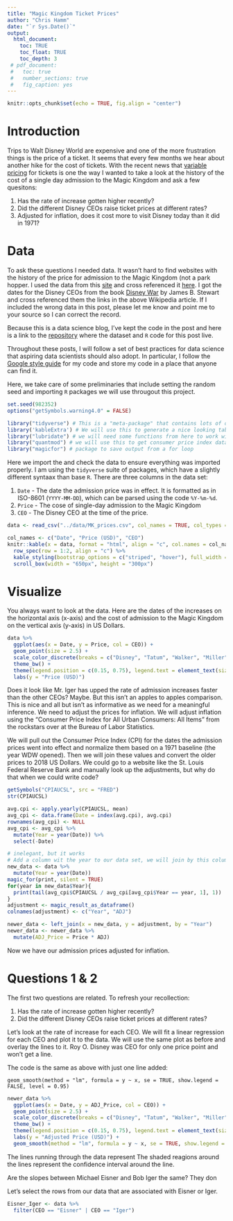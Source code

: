 ```yaml
---
title: "Magic Kingdom Ticket Prices"
author: "Chris Hamm"
date: "`r Sys.Date()`"
output: 
  html_document:
    toc: TRUE
    toc_float: TRUE
    toc_depth: 3
 # pdf_document:
 #   toc: true
 #   number_sections: true
 #   fig_caption: yes
---
```


```r
knitr::opts_chunk$set(echo = TRUE, fig.align = "center")
```

# Introduction
Trips to Walt Disney World are expensive and one of the more frustration things is the price of a ticket. It seems that every few months we hear about another hike for the cost of tickets. With the recent news that [variable pricing](http://time.com/money/5405838/disney-world-ticket-prices-2018/) for tickets is one the way I wanted to take a look at the history of the cost of a single day admission to the Magic Kingdom and ask a few quesitons:

1. Has the rate of increase gotten higher recently?
1. Did the different Disney CEOs raise ticket prices at different rates? 
1. Adjusted for inflation, does it cost more to visit Disney today than it did in 1971? 


# Data

To ask these questions I needed data. It wasn't hard to find websites with the history of the price for admission to the Magic Kingdom (not a park hopper. I used the data from this [site](http://allears.net/walt-disney-world/wdw-planning/wdw-ticket-increase-guide/) and cross referenced it [here](https://www.travelandleisure.com/trip-ideas/disney-vacations/disney-world-ticket-costs-over-time). I got the dates for the Disney CEOs from the book [Disney War](https://en.wikipedia.org/wiki/DisneyWar) by James B. Stewart and cross referenced them the links in the above Wikipedia article. If I included the wrong data in this post, please let me know and point me to your source so I can correct the record.

Because this is a data science blog, I've kept the code in the post and here is a link to the [repository](https://github.com/butterflyology/Theme_Park_prices) where the dataset and `R` code for this post live.

Throughout these posts, I will follow a set of best practices for data science that aspiring data scientists should also adopt. In particular, I follow the [Google style guide](https://google.github.io/styleguide/Rguide.xml) for my code and store my code in a place that anyone can find it. 

Here, we take care of some preliminaries that include setting the random seed and importing `R` packages we will use througout this project.

```r
set.seed(982352)
options("getSymbols.warning4.0" = FALSE)

library("tidyverse") # This is a "meta-package" that contains lots of other useful packages, like ggplot2 and readr.
library('kableExtra') # We will use this to generate a nice looking table in `html`.
library("lubridate") # we will need some functions from here to work with date data
library("quantmod") # we will use this to get consumer price index data
library("magicfor") # package to save output from a for loop
```


Here we import the and check the data to ensure everything was imported properly. I am using the `tidyverse` suite of packages, which have a slightly different syntaax than base `R`. There are three columns in the data set:

1. `Date` - The date the admission price was in effect. It is formatted as in ISO-8601 (`YYYY-MM-DD`), which can be parsed using the code `%Y-%m-%d`.
1. `Price` - The cose of single-day admission to the Magic Kingdom
1. `CEO` - The Disney CEO at the time of the price.

```r
data <- read_csv("../data/MK_prices.csv", col_names = TRUE, col_types = cols(Date = col_date("%Y-%m-%d"), Price = col_double(), CEO = col_character()))

col_names <- c("Date", "Price (USD)", "CEO")
knitr::kable(x = data, format = "html", align = "c", col.names = col_names) %>%
  row_spec(row = 1:2, align = "c") %>% 
  kable_styling(bootstrap_options = c("striped", "hover"), full_width = FALSE) %>%
  scroll_box(width = "650px", height = "300px")
```


# Visualize

You always want to look at the data. Here are the dates of the increases on the horizontal axis (x-axis) and the cost of admission to the Magic Kingdom on the vertical axis (y-axis) in US Dollars. 

```r
data %>% 
  ggplot(aes(x = Date, y = Price, col = CEO)) +
  geom_point(size = 2.5) +
  scale_color_discrete(breaks = c("Disney", "Tatum", "Walker", "Miller", "Eisner", "Iger")) +
  theme_bw() + 
  theme(legend.position = c(0.15, 0.75), legend.text = element_text(size = 15)) +
  labs(y = "Price (USD)")
```

Does it look like Mr. Iger has upped the rate of admission increases faster than the other CEOs? Maybe. But this isn't an apples to apples comparison. This is nice and all but isn't as informative as we need for a meaningful inference. We need to adjust the prices for inflation. We will adjust inflation using the "Consumer Price Index for All Urban Consumers: All Items" from the rockstars over at the Bureau of Labor Statistics.

We will pull out the Consumer Price Index (CPI) for the dates the admission prices went into effect and normalize them based on a 1971 baseline (the year WDW opened). Then we will join these values and convert the older prices to 2018 US Dollars. We could go to a website like the St. Louis Federal Reserve Bank and manually look up the adjustments, but why do that when we could write code?


```r
getSymbols("CPIAUCSL", src = "FRED")
str(CPIAUCSL)

avg.cpi <- apply.yearly(CPIAUCSL, mean)
avg_cpi <- data.frame(Date = index(avg.cpi), avg.cpi)
rownames(avg_cpi) <- NULL
avg_cpi <- avg_cpi %>% 
  mutate(Year = year(Date)) %>%
  select(-Date)

# inelegant, but it works
# Add a column wit the year to our data set, we will join by this column
new_data <- data %>% 
  mutate(Year = year(Date))
magic_for(print, silent = TRUE)
for(year in new_data$Year){
  print(tail(avg_cpi$CPIAUCSL / avg_cpi[avg_cpi$Year == year, 1], 1))
}
adjustment <- magic_result_as_dataframe() 
colnames(adjustment) <- c("Year", "ADJ")

newer_data <- left_join(x = new_data, y = adjustment, by = "Year")
newer_data <- newer_data %>% 
  mutate(ADJ_Price = Price * ADJ)
```


Now we have our admission prices adjusted for inflation.


# Questions 1 & 2

The first two questions are related. To refresh your recollection: 

1. Has the rate of increase gotten higher recently?
1. Did the different Disney CEOs raise ticket prices at different rates? 

Let's look at the rate of increase for each CEO. We will fit a linear regression for each CEO and plot it to the data. We will use the same plot as before and overlay the lines to it. Roy O. Disney was CEO for only one price point and won't get a line. 

The code is the same as above with just one line added:

`geom_smooth(method = "lm", formula = y ~ x, se = TRUE, show.legend = FALSE, level = 0.95)`

```r
newer_data %>% 
  ggplot(aes(x = Date, y = ADJ_Price, col = CEO)) +
  geom_point(size = 2.5) +
  scale_color_discrete(breaks = c("Disney", "Tatum", "Walker", "Miller", "Eisner", "Iger")) +
  theme_bw() + 
  theme(legend.position = c(0.15, 0.75), legend.text = element_text(size = 15)) +
  labs(y = "Adjusted Price (USD)") +
  geom_smooth(method = "lm", formula = y ~ x, se = TRUE, show.legend = FALSE, level = 0.95)
```

The lines running through the data represent 
The shaded reagions around the lines represent the confidence interval around the line.

Are the slopes between Michael Eisner and Bob Iger the same? They don


Let's select the rows from our data that are associated with Eisner or Iger. 
```r
Eisner_Iger <- data %>% 
  filter(CEO == "Eisner" | CEO == "Iger")



```

